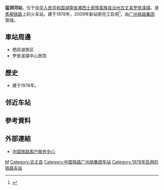 {{noteTA
|1=zh-cn:始发车次; zh-hk:列車班次;
|2=zh-cn:车次; zh-hk:班次;
}}
{{Infobox China railway station 
|车站名称 = 猛洞河站
|图片 = 
|图片介绍 = 
|其他名称 = 
|车站拼音 = Mengdonghe
|英文名称 = Mengdonghe Railway Station
|车站代码 = 44705
|电报码 = MUQ
|拼音码 = MDH
|车站地址 = [[湖南省|湖南省]][[湘西土家族苗族自治州|湘西土家族苗族自治州]][[古丈县|古丈县]][[罗依溪镇|罗依溪镇]]
|坐标 = 
|归属 = [[广州铁路集团|广州铁路集团]]
|线路 = [[焦柳铁路|焦柳铁路]]
|车站等级 = [[四等站_(中铁)|四等站]]
|月台数目 = 
|股道数目 =
}}
'''猛洞河站'''，位于[[中华人民共和国|中华人民共和国]][[湖南省|湖南省]][[湘西土家族苗族自治州|湘西土家族苗族自治州]][[古丈县|古丈县]][[罗依溪镇|罗依溪镇]]，是[[焦柳铁路|焦柳铁路]]上的火车站，建于1978年，2009年新站房完工启用<ref>{{Cite web |url=http://news.ifeng.com/a/20140520/40367932_0.shtml |title=曾经的繁华像车窗外一阵风掠过这些安静的小站 |access-date=2018-02-10 |archive-date=2018-02-10 |archive-url=https://web.archive.org/web/20180210181517/http://news.ifeng.com/a/20140520/40367932_0.shtml |dead-url=no }}</ref>，由[[广州铁路集团|广州铁路集团]]管辖。
==車站周邊==
* 栖凤湖景区
* 罗依溪镇中心医院

==歷史==
* 建于1978年。
==邻近车站==
{{start rail box|[[中国铁路|中国铁路]]}}
{{s-inop|[[施溶溪站|施溶溪站]]|{{站|月山}}方向}}
{{s-line|[[焦柳铁路|焦柳铁路]]<br />← 14km 猛洞河站 9km →{{0}}}}
{{s-inop|[[古丈站|古丈站]]|{{站|柳州}}方向}}
{{end box}}
==參考資料==
{{reflist}}
==外部連結==
* [http://www.12306.cn/mormhweb/ 中国铁路客户服务中心] {{Wayback|url=http://www.12306.cn/mormhweb/ |date=20180205163941 }}
{{China-rail-stub}}
{{焦柳铁路}}
[[Category:湘西州铁路车站|M]]
[[Category:古丈县|Category:古丈县]]
[[Category:中国铁路广州局集团车站|Category:中国铁路广州局集团车站]]
[[Category:1978年启用的铁路车站|Category:1978年启用的铁路车站]]